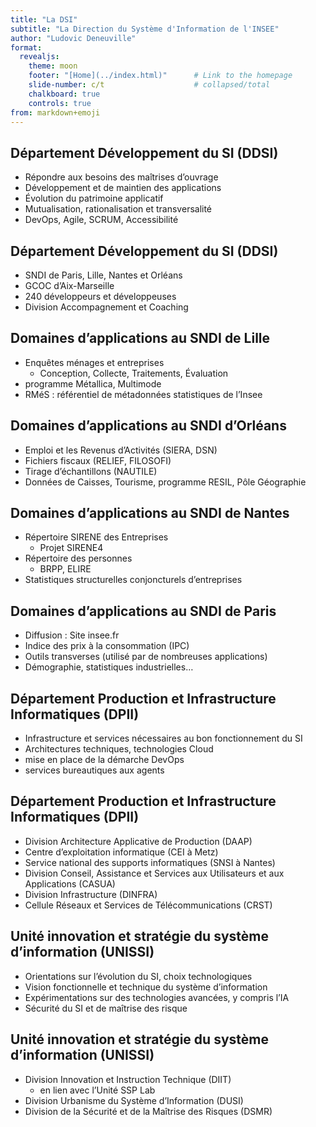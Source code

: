 ```yaml
---
title: "La DSI"
subtitle: "La Direction du Système d'Information de l'INSEE"
author: "Ludovic Deneuville"
format:
  revealjs:
    theme: moon
    footer: "[Home](../index.html)"      # Link to the homepage
    slide-number: c/t                    # collapsed/total
    chalkboard: true
    controls: true
from: markdown+emoji
---
```



## Département Développement du SI (DDSI)

- Répondre aux besoins des maîtrises d’ouvrage
- Développement et de maintien des applications
- Évolution du patrimoine applicatif
- Mutualisation, rationalisation et transversalité
- DevOps, Agile, SCRUM, Accessibilité


## Département Développement du SI (DDSI)

- SNDI de Paris, Lille, Nantes et Orléans
- GCOC d’Aix-Marseille
- 240 développeurs et développeuses
- Division Accompagnement et Coaching 


## Domaines d'applications au SNDI de Lille

- Enquêtes ménages et entreprises
  - Conception, Collecte, Traitements, Évaluation
- programme Métallica, Multimode
- RMéS : référentiel de métadonnées statistiques de l’Insee


## Domaines d'applications au SNDI d'Orléans

- Emploi et les Revenus d’Activités (SIERA, DSN)
- Fichiers fiscaux (RELIEF, FILOSOFI)
- Tirage d'échantillons (NAUTILE)
- Données de Caisses, Tourisme, programme RESIL, Pôle Géographie


## Domaines d'applications au SNDI de Nantes

- Répertoire SIRENE des Entreprises
  - Projet SIRENE4
- Répertoire des personnes
  - BRPP, ELIRE
- Statistiques structurelles conjoncturels d’entreprises


## Domaines d'applications au SNDI de Paris

- Diffusion : Site insee.fr
- Indice des prix à la consommation (IPC)
- Outils transverses (utilisé par de nombreuses applications)
- Démographie, statistiques industrielles...


## Département Production et Infrastructure Informatiques (DPII)

- Infrastructure et services nécessaires au bon fonctionnement du SI
- Architectures techniques, technologies Cloud
- mise en place de la démarche DevOps
- services bureautiques aux agents


## Département Production et Infrastructure Informatiques (DPII)

- Division Architecture Applicative de Production (DAAP)
- Centre d’exploitation informatique (CEI à Metz) 
- Service national des supports informatiques (SNSI à Nantes)
- Division Conseil, Assistance et Services aux Utilisateurs et aux Applications (CASUA)
- Division Infrastructure (DINFRA)
- Cellule Réseaux et Services de Télécommunications (CRST)


## Unité innovation et stratégie du système d'information (UNISSI)

- Orientations sur l’évolution du SI, choix technologiques
- Vision fonctionnelle et technique du système d'information
- Expérimentations sur des technologies avancées, y compris l’IA
- Sécurité du SI et de maîtrise des risque


## Unité innovation et stratégie du système d'information (UNISSI)

- Division Innovation et Instruction Technique (DIIT)
  - en lien avec l'Unité SSP Lab
- Division Urbanisme du Système d’Information (DUSI)
- Division de la Sécurité et de la Maîtrise des Risques (DSMR)

